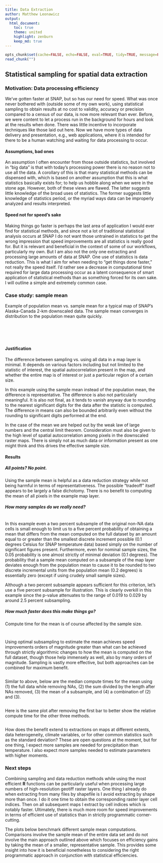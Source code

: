 ```yaml
---
title: Data Extraction
author: Matthew Leonawicz
output:
  html_document:
    toc: true
    theme: united
    highlight: zenburn
    keep_md: true
---
```


```r
opts_chunk$set(cache=FALSE, echo=FALSE, eval=TRUE, tidy=TRUE, message=FALSE, warning=FALSE)
read_chunk("")
```

## Statistical sampling for spatial data extraction

### Motivation: Data processing efficiency

We've gotten faster at SNAP, but so has our need for speed. What was once never bothered with (outside some of my own work),
using statistical sampling to obtain results at no cost to validity, accuracy or precision compared to a census of our data,
is now more relevant than ever.
Before, we were content to let a process run in the background for hours and look at the results when done.
There was little incentive to incorporate techniques like those laid out here.
Now we have more types of data delivery and presentation, e.g., web applications, where it is intended for there to be a human watching and waiting for data processing to occur.

#### Assumptions, bad ones
An assumption I often encounter from those outside statistics, but involved in "big data" is that with today's processing power there is no reason not to use all the data.
A corollary of this is that many statistical methods can be dispensed with,
which is based on another assumption that this is what statistics basically exists for;
to help us hobble along when we were in the stone age.
However, both of these views are flawed.
The latter suggests little knowledge of the broad uses of statistics.
The former suggests little knowledge of statistics period, or the myriad ways data can be improperly analyzed and results interpreted.

#### Speed not for speed's sake
Making things go faster is perhaps the last area of application I would ever find for statistical methods,
and since not a lot of traditional statistical analysis occurs at SNAP I do not want those untrained in statistics to get the wrong impression that speed improvements are all statistics is really good for.
But it is relevant and beneficial in the context of some of our workflows, particularly my own.
But I am also not the only one extracting and processing large amounts of data at SNAP.
One use of statistics is data reduction.
This is what I aim for when needing to "get things done faster," not really the speed itself.
I'd rather see a decrease in computational time required for large data processing occur as a latent consequence of smart application of statistical methods than as something forced for its own sake.
I will outline a simple and extremely common case.

### Case study: sample mean

Example of population mean vs. sample mean for a typical map of SNAP's Alaska-Canada 2-km downscaled data.
The sample mean converges in distribution to the population mean quite quickly.

```r
```

```r
```

```r
```

```r
```

```r
```

#### Justification

The difference between sampling vs. using all data in a map layer is minimal.
It depends on various factors including but not limited to the statistic of interest, the spatial autocorrelation present in the map, and whether the entire map is of interest or just a particular region of a certain size.

In this example using the sample mean instead of the population mean, the difference is representative.
The difference is also not particularly meaningful.
It is also not final, as it tends to vanish anyway due to rounding to the nearest significant digits for the data after the statistic is computed.
The difference in means can also be bounded arbitrarily even without the rounding to significant digits performed at the end.

In the case of the mean we are helped out by the weak law of large numbers and the central limit theorem.
Consideration must also be given to the high level of spatial autocorrelation among pixels in the downscaled raster maps.
There is simply not as much data or information present as one might think and this drives the effective sample size.
 
#### Results

##### All points? No point.

Using the sample mean is helpful as a data reduction strategy while not being harmful in terms of representativeness.
The possible "tradeoff" itself appears to be largely a false dichotomy.
There is no benefit to computing the mean of all pixels in the example map layer.

##### How many samples do we really need?

```r
```

In this example even a two percent subsample of the original non-NA data cells is small enough to limit us to a five percent probability of obtaining a mean that differs from the mean computed on the full dataset
by an amount equal to or greater than the smallest discrete increment possible (0.1 degrees Celsius for SNAP temperature data) based simply on the number of significant figures present.
Furthermore, even for nominal sample sizes, the 0.05 probability is one almost strictly of minimal deviation (0.1 degrees).
The probability that a sample mean computed on a subsample of the map layer deviates enough from the population mean
to cause it to be rounded to two discrete incremental units from the population mean (0.2 degrees) is essentially zero (except if using crudely small sample sizes).

Although a two percent subsample appears sufficient for this criterion, let’s use a five percent subsample for illustration.
This is clearly overkill in this example since the p-value attenuates to the range of 0.019 to 0.029 by around 2.5 percent subsampling.

##### How much faster does this make things go?

Compute time for the mean is of course affected by the sample size.

```r
```

```r
```

Using optimal subsampling to estimate the mean achieves speed improvements orders of magnitude greater than what can be achieved through strictly algorithmic changes to how the mean is computed on the full dataset,
though those help immensely as well, also by many orders of magnitude.
Sampling is vastly more effective, but both approaches can be combined for maximum benefit.

```r
```

Similar to above, below are the median compute times for the mean using (1) the full data while removing NAs, (2) the sum divided by the length after NAs removed, (3) the mean of a subsample, and (4) a combination of (2) and (3).

```r
```

Here is the same plot after removing the first bar to better show the relative compute time for the other three methods.

```r
```

How does the benefit extend to extractions on maps at different extents, data heterogeneity, climate variables,
or for other common statistics such as the standard deviation?
These are open questions at the moment, but for one thing,
I expect more samples are needed for precipitation than temperature.
I also expect more samples needed to estimate parameters with higher moments.

### Next steps

Combining sampling and data reduction methods while using the most efficient **R** functions can be particularly useful when processing large numbers of high-resolution geotiff raster layers.
One thing I already do when extracting from many files by shapefile is I avoid extracting by shape more than once.
I do it one time to obtain the corresponding raster layer cell indices.
Then on all subsequent maps I extract by cell indices which is notably faster.
Ultimately, there is much more room for speed improvements in terms of efficient use of statistics than in strictly programmatic corner-cutting.

The plots below benchmark different sample mean computations.
Comparisons involve the sample mean of the entire data set and do not involve the main approach outlined above which focuses on efficiency gains by taking the mean of a smaller, representative sample.
This provides some insight into how it is beneficial nonetheless to considering the right programmatic approach in conjunction with statistical efficiencies.

```r
```

```r
```
